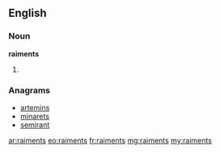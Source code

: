 ==English==

===Noun===
'''raiments'''
# {{plural of|raiment}}

===Anagrams===
* [[artemins#English|artemins]]
* [[minarets#English|minarets]]
* [[semirant#English|semirant]]

[[ar:raiments]]
[[eo:raiments]]
[[fr:raiments]]
[[mg:raiments]]
[[my:raiments]]